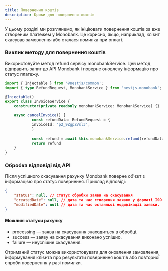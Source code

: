 ```yaml
---
title: Повернення коштів
description: Кроки для повернення коштів
---
```


У цьому розділі ми розглянемо, як ініціювати повернення коштів за вже створеним платежем у Monobank. Це корисно, якщо, наприклад, клієнт скасував замовлення або сталася помилка при оплаті.

<Steps />

### Виклик методу для повернення коштів

Використовуйте метод refund сервісу monobankService. Цей метод відправить запит до API Monobank і поверне оновлену інформацію про статус платежу.


```typescript
import { Injectable } from '@nestjs/common';
import { type RefundRequest, MonobankService } from 'nestjs-monobank';

@Injectable()
export class InvoiceService {
  	constructor(private readonly monobankService: MonobankService) {}

  	async cancelInvoice() {
    		const refundData: RefundRequest = {
			invoiceId: 'p2_9ZgpZVsl3',
    		}

    		const refund = await this.monobankService.refund(refundData)
    		return refund
  	}
}
```

### Обробка відповіді від API

Після успішного скасування рахунку Monobank поверне об'єкт з інформацією про статус повернення. Приклад відповіді:

```json
{
    "status": null, // cтатус обробки заяви на скасування
    "createdDate": null, // дата та час створення заявки у форматі ISO 8601.
    "modifiedDate": null // дата та час останньої модифікації заявки.
}
```

#### Можливі статуси рахунку

<ul className="my-6 ml-6 list-disc [&amp;>li]:mt-2">
    <li>processing — заява на скасування знаходиться в обробці.</li>
    <li>success — заяву на скасування виконано успішно.</li>
    <li>failure — неуспішне скасування.</li>
</ul>

Отриманий статус можна використовувати для оновлення замовлення, інформування клієнта про результати повернення коштів або повторної спроби повернення у разі помилки.
